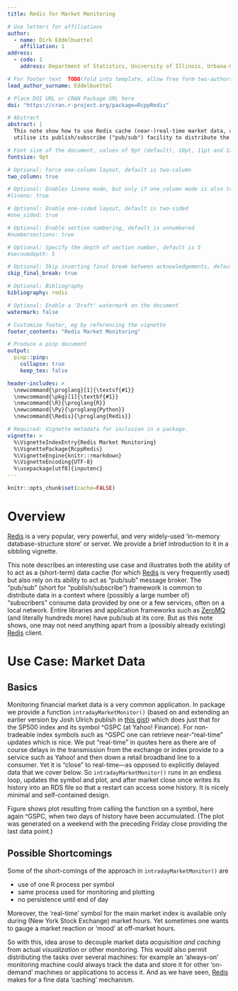 ```yaml
---
title: Redis for Market Monitoring

# Use letters for affiliations
author:
  - name: Dirk Eddelbuettel
    affiliation: 1
address:
  - code: 1
    address: Department of Statistics, University of Illinois, Urbana-Champaign, IL, USA

# For footer text  TODO(fold into template, allow free form two-authors)
lead_author_surname: Eddelbuettel

# Place DOI URL or CRAN Package URL here
doi: "https://cran.r-project.org/package=RcppRedis"

# Abstract
abstract: |
  This note show how to use Redis cache (near-)real-time market data, and
  utilise its publish/subscribe ("pub/sub") facility to distribute the data.

# Font size of the document, values of 9pt (default), 10pt, 11pt and 12pt
fontsize: 9pt

# Optional: Force one-column layout, default is two-column
two_column: true

# Optional: Enables lineno mode, but only if one_column mode is also true
#lineno: true

# Optional: Enable one-sided layout, default is two-sided
#one_sided: true

# Optional: Enable section numbering, default is unnumbered
#numbersections: true

# Optional: Specify the depth of section number, default is 5
#secnumdepth: 5

# Optional: Skip inserting final break between acknowledgements, default is false
skip_final_break: true

# Optional: Bibliography
bibliography: redis

# Optional: Enable a 'Draft' watermark on the document
watermark: false

# Customize footer, eg by referencing the vignette
footer_contents: "Redis Market Monitoring"

# Produce a pinp document
output:
  pinp::pinp:
    collapse: true
    keep_tex: false

header-includes: >
  \newcommand{\proglang}[1]{\textsf{#1}}
  \newcommand{\pkg}[1]{\textbf{#1}}
  \newcommand{\R}{\proglang{R}}
  \newcommand{\Py}{\proglang{Python}}
  \newcommand{\Redis}{\proglang{Redis}}

# Required: Vignette metadata for inclusion in a package.
vignette: >
  %\VignetteIndexEntry{Redis Market Monitoring}
  %\VignettePackage{RcppRedis}
  %\VignetteEngine{knitr::rmarkdown}
  %\VignetteEncoding{UTF-8}
  %\usepackage[utf8]{inputenc}
---
```


```r
knitr::opts_chunk$set(cache=FALSE)
```


# Overview

[Redis][redis] \citep{Redis} is a very popular, very powerful, and very
widely-used 'in-memory database-structure store' or server.  We provide a brief
introduction to it in a sibbling vignette.

This note describes an interesting use case and illustrates both the ability
of \Redis to act as a (short-term) data cache (for which [Redis][redis] is
very frequently used) but also rely on its ability to act as "pub/sub"
message broker. The "pub/sub" (short for "publish/subscribe") framework is
common to distribute data in a context where (possibly a large number of)
"subscribers" consume data provided by one or a few services, often on a
local network.  Entire libraries and application frameworks such as
[ZeroMQ](https://zeromq.org/) (and literally hundreds more) have pub/sub at
its core. But as this note shows, one may not need anything apart from a
(possibly already existing) [Redis][redis] client.

# Use Case: Market Data

## Basics

Monitoring financial market data is a very common application. In package
\pkg{dang} we provide a function `intradayMarketMonitor()` (based on and
extending an earlier version by Josh Ulrich publish in [this
gist](https://gist.github.com/joshuaulrich/ee11ef67b1461df399b84efd3c8f9f67#file-intraday-sp500-r))
which does just that for the SP500 index and its symbol ^GSPC (at Yahoo!
Finance). For non-tradeable index symbols such as ^GSPC one can retrieve
near-"real-time" updates which is nice. We put "real-time" in quotes here as
there are of course delays in the transmission from the exchange or index
provide to a service such as Yahoo! and then down a retail broadband line to
a consumer. Yet it is "close" to real-time---as opposed to explicitly delayed
data that we cover below. So `intradayMarketMonitor()` runs in an endless
loop, updates the symbol and plot, and after market close once writes its
history into an RDS file so that a restart can access some history. It is
nicely minimal and self-contained design.


\begin{figure}
  \begin{center}
    \includegraphics[width=3.4in]{gspc_2022-02.png}
    \caption{Intray Market Monitoring Example}
    \label{fig:intraday-market-monitoring}
  \end{center}
\end{figure}

Figure \ref{fig:intraday-market-monitoring} shows plot resulting from calling
the function on a symbol, here again ^GSPC, when two days of history have
been accumulated. (The plot was generated on a weekend with the preceding
Friday close providing the last data point.)

## Possible Shortcomings

Some of the short-comings of the approach in `intradayMarketMonitor()` are

- use of one R process per symbol
- same process used for monitoring and plotting
- no persistence until end of day

Moreover, the 'real-time' symbol for the main market index is available only
during (New York Stock Exchange) market hours.  Yet sometimes one wants to
gauge a market reaction or 'mood' at off-market hours.

So with this, idea arose to decouple market data _acquisition and caching_
from actual _visualization_ or other monitoring.  This would also permit
distributing the tasks over several machines: for example an 'always-on'
monitoring machine could always track the data and store it for other
'on-demand' machines or applications to access it.  And as we have seen,
[Redis][redis] makes for a fine data 'caching' mechanism.

[redis]: https://redis.io
[hiredis]: https://github.com/redis/hiredis
